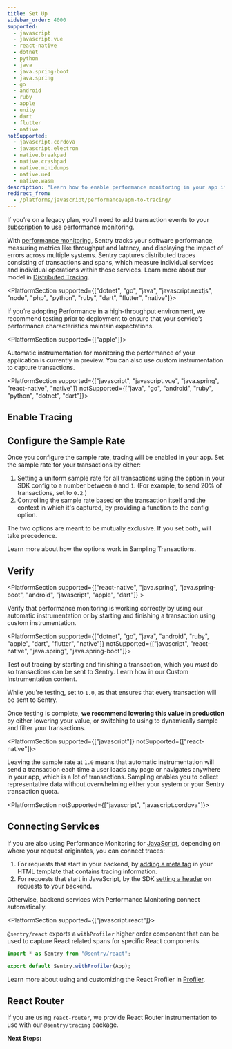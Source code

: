 ```yaml
---
title: Set Up
sidebar_order: 4000
supported:
  - javascript
  - javascript.vue
  - react-native
  - dotnet
  - python
  - java
  - java.spring-boot
  - java.spring
  - go
  - android
  - ruby
  - apple
  - unity
  - dart
  - flutter
  - native
notSupported:
  - javascript.cordova
  - javascript.electron
  - native.breakpad
  - native.crashpad
  - native.minidumps
  - native.ue4
  - native.wasm
description: "Learn how to enable performance monitoring in your app if it is not already set up."
redirect_from:
  - /platforms/javascript/performance/apm-to-tracing/
---
```


<!-- Include in `notSupported` any SDK which enables tracing automatically -->

<Note>

If you’re on a legacy plan, you'll need to add transaction events to your [subscription](https://sentry.io/pricing/) to use performance monitoring.

</Note>

With [performance monitoring](/product/performance/), Sentry tracks your software performance, measuring metrics like throughput and latency, and displaying the impact of errors across multiple systems. Sentry captures distributed traces consisting of transactions and spans, which measure individual services and individual operations within those services. Learn more about our model in [Distributed Tracing](/product/sentry-basics/tracing/distributed-tracing/).

<PlatformSection supported={["dotnet", "go", "java", "javascript.nextjs", "node", "php", "python", "ruby", "dart", "flutter", "native"]}>
<Note>

If you’re adopting Performance in a high-throughput environment, we recommend testing prior to deployment to ensure that your service’s performance characteristics maintain expectations.

</Note>
</PlatformSection>

<PlatformSection supported={["apple"]}>

Automatic instrumentation for monitoring the performance of your application is currently in preview. You can also use custom instrumentation to capture transactions.

</PlatformSection>

<PlatformSection supported={["javascript", "javascript.vue", "java.spring", "react-native", "native"]} notSupported={["java", "go", "android", "ruby", "python", "dotnet", "dart"]}>

## Enable Tracing

<PlatformContent includePath="performance/enable-tracing" />

</PlatformSection>

## Configure the Sample Rate

Once you configure the <PlatformLink to="/configuration/sampling/">sample rate</PlatformLink>, tracing will be enabled in your app. Set the sample rate for your transactions by either:

1. Setting a uniform sample rate for all transactions using the <PlatformIdentifier name="traces-sample-rate" /> option in your SDK config to a number between `0` and `1`. (For example, to send 20% of transactions, set <PlatformIdentifier name="traces-sample-rate" /> to `0.2`.)
2. Controlling the sample rate based on the transaction itself and the context in which it's captured, by providing a function to the <PlatformIdentifier name="traces-sampler" /> config option.

The two options are meant to be mutually exclusive. If you set both, <PlatformIdentifier name="traces-sampler" /> will take precedence.

<PlatformContent includePath="performance/configure-sample-rate" />

Learn more about how the options work in <PlatformLink to="/configuration/sampling/">Sampling Transactions</PlatformLink>.

## Verify

<PlatformSection supported={["react-native", "java.spring", "java.spring-boot", "android", "javascript", "apple", "dart"]} >

Verify that performance monitoring is working correctly by using our <PlatformLink to="/performance/instrumentation/automatic-instrumentation/">automatic instrumentation</PlatformLink> or by starting and finishing a transaction using <PlatformLink to="/performance/instrumentation/custom-instrumentation/">custom instrumentation</PlatformLink>.

</PlatformSection>

<PlatformSection supported={["dotnet", "go", "java", "android", "ruby", "apple", "dart", "flutter", "native"]} notSupported={["javascript", "react-native", "java.spring", "java.spring-boot"]}>

Test out tracing by starting and finishing a transaction, which you _must_ do so transactions can be sent to Sentry. Learn how in our <PlatformLink to="/performance/instrumentation/custom-instrumentation/">Custom Instrumentation</PlatformLink> content.

</PlatformSection>

While you're testing, set <PlatformIdentifier name="traces-sample-rate" /> to `1.0`, as that ensures that every transaction will be sent to Sentry.

Once testing is complete, **we recommend lowering this value in production** by either lowering your <PlatformIdentifier name="traces-sample-rate" /> value, or switching to using <PlatformIdentifier name="traces-sampler" /> to dynamically sample and filter your transactions.

<PlatformSection supported={["javascript"]} notSupported={["react-native"]}>

Leaving the sample rate at `1.0` means that automatic instrumentation will send a transaction each time a user loads any page or navigates anywhere in your app, which is a lot of transactions. Sampling enables you to collect representative data without overwhelming either your system or your Sentry transaction quota.

</PlatformSection>

<!-- notSupported here should be the opposite of whats in common/connect-services.mdx -->

<PlatformSection notSupported={["javascript", "javascript.cordova"]}>

## Connecting Services

If you are also using Performance Monitoring for [JavaScript](/platforms/javascript/performance/), depending on where your request originates, you can connect traces:

1. For requests that start in your backend, by [adding a meta tag](/platforms/javascript/performance/connect-services/#pageload) in your HTML template that contains tracing information.
2. For requests that start in JavaScript, by the SDK [setting a header](/platforms/javascript/performance/connect-services/#navigation-and-other-xhr-requests) on requests to your backend.

Otherwise, backend services with Performance Monitoring connect automatically.

</PlatformSection>

<PlatformSection supported={["javascript.react"]}>

`@sentry/react` exports a `withProfiler` higher order component that can be used to capture React related spans for specific React components.

```javascript {filename: App.js}
import * as Sentry from "@sentry/react";

export default Sentry.withProfiler(App);
```

Learn more about using and customizing the React Profiler in [Profiler](/platforms/javascript/guides/react/components/profiler/).

## React Router

If you are using `react-router`, we provide <PlatformLink to="/configuration/integrations/react-router/">React Router instrumentation</PlatformLink> to use with our `@sentry/tracing` package.

</PlatformSection>

**Next Steps:**

<PageGrid />
